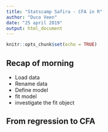 ```yaml
---
title: "Statscamp Safira - CFA in R"
author: "Duco Veen"
date: "25 april 2019"
output: html_document
---
```


```r
knitr::opts_chunk$set(echo = TRUE)
```

## Recap of morning

   - Load data
   - Rename data
   - Define model 
   - fit model
   - investigate the fit object
   

## From regression to CFA

